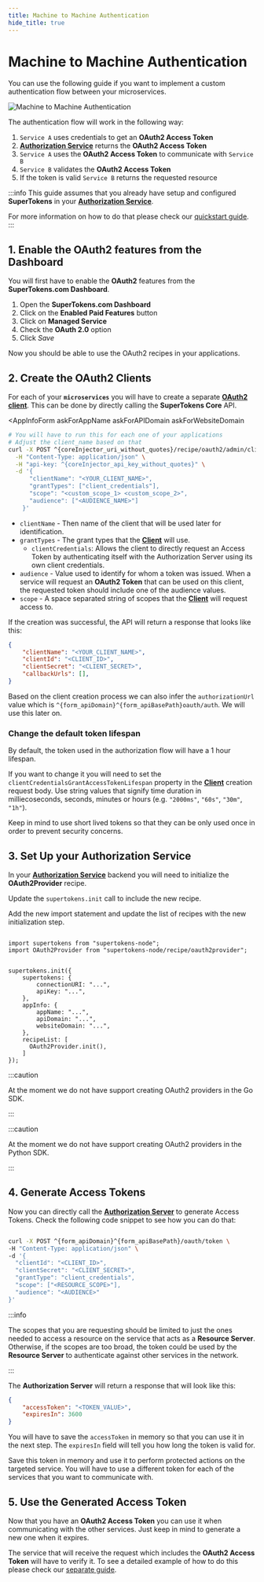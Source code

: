 ```yaml
---
title: Machine to Machine Authentication
hide_title: true
---
```



# Machine to Machine Authentication

You can use the following guide if you want to implement a custom authentication flow between your microservices.

<img src="/img/oauth/machine-to-machine.png" alt="Machine to Machine Authentication"/>

The authentication flow will work in the following way:

1. `Service A` uses credentials to get an **OAuth2 Access Token**
2. [**Authorization Service**](/docs/unified-login/introduction#authorization-service) returns the **OAuth2 Access Token**
3. `Service A` uses the **OAuth2 Access Token** to communicate with `Service B`
4. `Service B` validates the **OAuth2 Access Token**
5. If the token is valid `Service B` returns the requested resource

:::info
This guide assumes that you already have setup and configured **SuperTokens** in your [**Authorization Service**](/docs/unified-login/introduction#authorization-service). 

For more information on how to do that please check our [quickstart guide](/docs/thirdparty/introduction).
:::

<!-- COPY SECTION -->
<!-- ./unified-login/multiple-frontends-with-separate-backends.mdx -->
<!-- 1 -->

## 1. Enable the OAuth2 features from the Dashboard

You will first have to enable the **OAuth2** features from the **SuperTokens.com Dashboard**.
1. Open the **SuperTokens.com Dashboard**
2. Click on the **Enabled Paid Features** button
3. Click on **Managed Service**
4. Check the **OAuth 2.0** option
5. Click *Save* 

Now you should be able to use the OAuth2 recipes in your applications.

<!-- END COPY SECTION -->

## 2. Create the OAuth2 Clients


<CoreInjector defaultValue="https://<your-core-identifier>.aws.supertokens.io" showTenantId={false}>


For each of your **`microservices`** you will have to create a separate [**OAuth2 client**](/docs/unified-login/introduction#client).
This can be done by directly calling the **SuperTokens Core** API.

<AppInfoForm
    askForAppName
    askForAPIDomain
    askForWebsiteDomain
>
 


```bash
# You will have to run this for each one of your applications
# Adjust the client_name based on that
curl -X POST ^{coreInjector_uri_without_quotes}/recipe/oauth2/admin/clients \
  -H "Content-Type: application/json" \
  -H "api-key: ^{coreInjector_api_key_without_quotes}" \
  -d '{
      "clientName": "<YOUR_CLIENT_NAME>",
      "grantTypes": ["client_credentials"],
      "scope": "<custom_scope_1> <custom_scope_2>",
      "audience": ["<AUDIENCE_NAME>"]
    }'
```


- `clientName` - Then name of the client that will be used later for identification.
- `grantTypes` - The grant types that the [**Client**](/docs/unified-login/introduction#client) will use. 
    - `clientCredentials`: Allows the client to directly request an Access Token by authenticating itself with the Authorization Server using its own client credentials.
- `audience` - Value used to identify for whom a token was issued. When a service will request an **OAuth2 Token** that can be used on this client, the requested token should include one of the audience values.
- `scope` -  A space separated string of scopes that the [**Client**](/docs/unified-login/introduction#client) will request access to.

If the creation was successful, the API will return a response that looks like this:

```json
{
    "clientName": "<YOUR_CLIENT_NAME>",
    "clientId": "<CLIENT_ID>",
    "clientSecret": "<CLIENT_SECRET>",
    "callbackUrls": [],
}

```

Based on the client creation process we can also infer the `authorizationUrl` value which is `^{form_apiDomain}^{form_apiBasePath}oauth/auth`. We will use this later on.

### Change the default token lifespan

By default, the token used in the authorization flow will have a 1 hour lifespan.

If you want to change it you will need to set the `clientCredentialsGrantAccessTokenLifespan` property in the [**Client**](/docs/unified-login/introduction#client) creation request body.
Use string values that signify time duration in milliecoseconds, seconds, minutes or hours (e.g. `"2000ms"`, `"60s"`, `"30m"`, `"1h"`).

Keep in mind to use short lived tokens so that they can be only used once in order to prevent security concerns. 

## 3. Set Up your Authorization Service 

In your [**Authorization Service**](/docs/unified-login/introduction#authorization-service) backend you will need to initialize the **OAuth2Provider** recipe.

<BackendSDKTabs  disableOtherFrameworks>

<TabItem value="nodejs">

Update the `supertokens.init` call to include the new recipe.

Add the new import statement and update the list of recipes with the new initialization step.

```tsx

import supertokens from "supertokens-node";
import OAuth2Provider from "supertokens-node/recipe/oauth2provider";


supertokens.init({
    supertokens: {
        connectionURI: "...",
        apiKey: "...",
    },
    appInfo: {
        appName: "...",
        apiDomain: "...",
        websiteDomain: "...",
    },
    recipeList: [
      OAuth2Provider.init(),
    ]
});

```


</TabItem>

<TabItem value="go">

:::caution

At the moment we do not have support creating OAuth2 providers in the Go SDK.

:::

</TabItem>

<TabItem value="python">

:::caution

At the moment we do not have support creating OAuth2 providers in the Python SDK.

:::

</TabItem>

</BackendSDKTabs>


## 4. Generate Access Tokens

Now you can directly call the [**Authorization Server**](/docs/unified-login/introduction#authorization-server) to generate Access Tokens.
Check the following code snippet to see how you can do that:


```bash

curl -X POST ^{form_apiDomain}^{form_apiBasePath}/oauth/token \
-H "Content-Type: application/json" \
-d '{
  "clientId": "<CLIENT_ID>",
  "clientSecret": "<CLIENT_SECRET>",
  "grantType": "client_credentials",
  "scope": ["<RESOURCE_SCOPE>"],
  "audience": "<AUDIENCE>"
}'

```

:::info

The scopes that you are requesting should be limited to just the ones needed to access a resource on the service that acts as a **Resource Server**.
Otherwise, if the scopes are too broad, the token could be used by the **Resource Server** to authenticate against other services in the network. 

:::

The **Authorization Server** will return a response that will look like this:

```json
{
    "accessToken": "<TOKEN_VALUE>",
    "expiresIn": 3600
}
```

You will have to save the `accessToken` in memory so that you can use it in the next step.
The `expiresIn` field will tell you how long the token is valid for.

Save this token in memory and use it to perform protected actions on the targeted service.
You will have to use a different token for each of the services that you want to communicate with.

## 5. Use the Generated Access Token 

Now that you have an **OAuth2 Access Token** you can use it when communicating with the other services.
Just keep in mind to generate a new one when it expires.

The service that will receive the request which includes the **OAuth2 Access Token** will have to verify it.
To see a detailed example of how to do this please check our [separate guide](/docs/unified-login/customizations/verify-tokens).

</AppInfoForm>

</CoreInjector>
